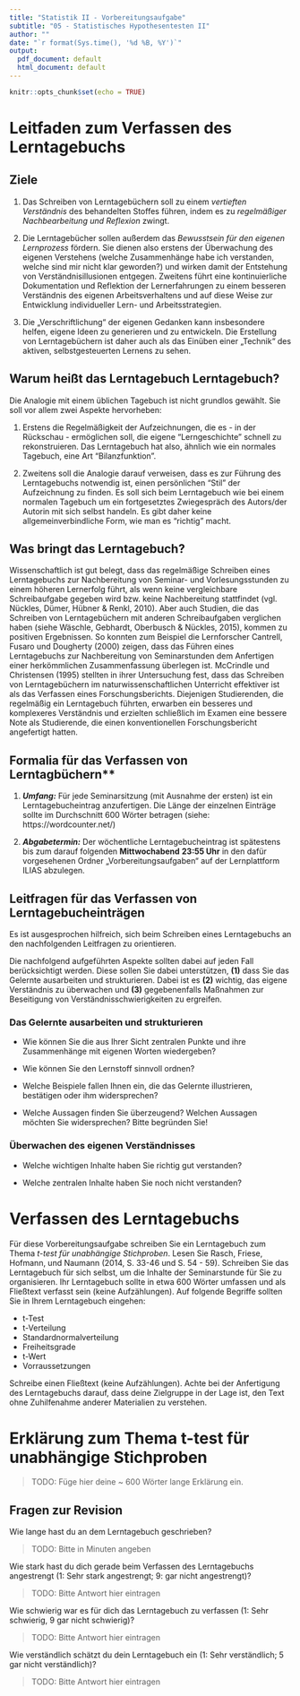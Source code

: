 ```yaml
---
title: "Statistik II - Vorbereitungsaufgabe"
subtitle: "05 - Statistisches Hypothesentesten II"
author: ""
date: "`r format(Sys.time(), '%d %B, %Y')`"
output:
  pdf_document: default
  html_document: default
---
```


```r
knitr::opts_chunk$set(echo = TRUE)
```

# Leitfaden zum Verfassen des Lerntagebuchs

## Ziele

1.  Das Schreiben von Lerntagebüchern soll zu einem *vertieften
    Verständnis* des behandelten Stoffes führen, indem es zu
    *regelmäßiger Nachbearbeitung und Reflexion* zwingt.

2.  Die Lerntagebücher sollen außerdem das *Bewusstsein für den eigenen
    Lernprozess* fördern. Sie dienen also erstens der Überwachung des
    eigenen Verstehens (welche Zusammenhänge habe ich verstanden, welche
    sind mir nicht klar geworden?) und wirken damit der Entstehung von
    Verständnisillusionen entgegen. Zweitens führt eine kontinuierliche
    Dokumentation und Reflektion der Lernerfahrungen zu einem besseren
    Verständnis des eigenen Arbeitsverhaltens und auf diese Weise zur
    Entwicklung individueller Lern- und Arbeitsstrategien.

3.  Die „Verschriftlichung“ der eigenen Gedanken kann insbesondere
    helfen, eigene Ideen zu generieren und zu entwickeln. Die Erstellung
    von Lerntagebüchern ist daher auch als das Einüben einer „Technik“
    des aktiven, selbstgesteuerten Lernens zu sehen.


## Warum heißt das Lerntagebuch Lerntagebuch?

Die Analogie mit einem üblichen Tagebuch ist nicht grundlos gewählt. Sie
soll vor allem zwei Aspekte hervorheben:

1.  Erstens die Regelmäßigkeit der Aufzeichnungen, die es - in der
    Rückschau - ermöglichen soll, die eigene "Lerngeschichte" schnell zu
    rekonstruieren. Das Lerntagebuch hat also, ähnlich wie ein normales
    Tagebuch, eine Art "Bilanzfunktion".

2.  Zweitens soll die Analogie darauf verweisen, dass es zur Führung des
    Lerntagebuchs notwendig ist, einen persönlichen "Stil" der
    Aufzeichnung zu finden. Es soll sich beim Lerntagebuch wie bei einem
    normalen Tagebuch um ein fortgesetztes Zwiegespräch des Autors/der
    Autorin mit sich selbst handeln. Es gibt daher keine
    allgemeinverbindliche Form, wie man es "richtig" macht.

## Was bringt das Lerntagebuch?

Wissenschaftlich ist gut belegt, dass das regelmäßige Schreiben eines
Lerntagebuchs zur Nachbereitung von Seminar- und Vorlesungsstunden zu
einem höheren Lernerfolg führt, als wenn keine vergleichbare
Schreibaufgabe gegeben wird bzw. keine Nachbereitung stattfindet (vgl.
Nückles, Dümer, Hübner & Renkl, 2010). Aber auch Studien, die das
Schreiben von Lerntagebüchern mit anderen Schreibaufgaben verglichen
haben (siehe Wäschle, Gebhardt, Oberbusch & Nückles, 2015), kommen zu
positiven Ergebnissen. So konnten zum Beispiel die Lernforscher
Cantrell, Fusaro und Dougherty (2000) zeigen, dass das Führen eines
Lerntagebuchs zur Nachbereitung von Seminarstunden dem Anfertigen einer
herkömmlichen Zusammenfassung überlegen ist. McCrindle und Christensen
(1995) stellten in ihrer Untersuchung fest, dass das Schreiben von
Lerntagebüchern im naturwissenschaftlichen Unterricht effektiver ist als
das Verfassen eines Forschungsberichts. Diejenigen Studierenden, die
regelmäßig ein Lerntagebuch führten, erwarben ein besseres und
komplexeres Verständnis und erzielten schließlich im Examen eine bessere
Note als Studierende, die einen konventionellen Forschungsbericht
angefertigt hatten.

## Formalia für das Verfassen von Lerntagbüchern**

1.  ***Umfang:*** Für jede Seminarsitzung (mit Ausnahme der ersten) ist
    ein Lerntagebucheintrag anzufertigen. Die Länge der einzelnen
    Einträge sollte im Durchschnitt 600 Wörter betragen (siehe: https://wordcounter.net/)

2.  ***Abgabetermin:*** Der wöchentliche Lerntagebucheintrag ist spätestens bis zum darauf folgenden
    **Mittwochabend** **23:55 Uhr** in den dafür vorgesehenen Ordner
    „Vorbereitungsaufgaben“ auf der Lernplattform ILIAS abzulegen.

## Leitfragen für das Verfassen von Lerntagebucheinträgen

Es ist ausgesprochen hilfreich, sich beim Schreiben eines Lerntagebuchs
an den nachfolgenden Leitfragen zu orientieren.

Die nachfolgend aufgeführten Aspekte sollten dabei auf jeden Fall
berücksichtigt werden. Diese sollen Sie dabei unterstützen, **(1)** dass
Sie das Gelernte ausarbeiten und strukturieren. Dabei ist es **(2)**
wichtig, das eigene Verständnis zu überwachen und **(3)** gegebenenfalls
Maßnahmen zur Beseitigung von Verständnisschwierigkeiten zu ergreifen.

### Das Gelernte ausarbeiten und strukturieren

-   Wie können Sie die aus Ihrer Sicht zentralen Punkte und ihre
    Zusammenhänge mit eigenen Worten wiedergeben?

-   Wie können Sie den Lernstoff sinnvoll ordnen?

-   Welche Beispiele fallen Ihnen ein, die das Gelernte illustrieren,
    bestätigen oder ihm widersprechen?

-   Welche Aussagen finden Sie überzeugend? Welchen Aussagen möchten Sie
    widersprechen? Bitte begründen Sie!

### Überwachen des eigenen Verständnisses

-   Welche wichtigen Inhalte haben Sie richtig gut verstanden?

-   Welche zentralen Inhalte haben Sie noch nicht verstanden?


# Verfassen des Lerntagebuchs

Für diese Vorbereitungsaufgabe schreiben Sie ein Lerntagebuch zum Thema *t-test für unabhängige Stichproben*. Lesen Sie Rasch, Friese, Hofmann, und Naumann (2014, S. 33-46 und S. 54 - 59). Schreiben Sie das Lerntagebuch für sich selbst, um die Inhalte der Seminarstunde für Sie zu organisieren. Ihr Lerntagebuch sollte in etwa 600 Wörter umfassen und als Fließtext verfasst sein (keine Aufzählungen). Auf folgende Begriffe sollten Sie in Ihrem Lerntagebuch eingehen:

* t-Test
* t-Verteilung
* Standardnormalverteilung
* Freiheitsgrade
* t-Wert
* Vorraussetzungen


Schreibe einen Fließtext (keine Aufzählungen). Achte bei der Anfertigung des Lerntagebuchs darauf, dass deine Zielgruppe in der Lage ist, den Text ohne Zuhilfenahme anderer Materialien zu verstehen.

# Erklärung zum Thema t-test für unabhängige Stichproben

> TODO: Füge hier deine ~ 600 Wörter lange Erklärung ein. 

## Fragen zur Revision

Wie lange hast du an dem Lerntagebuch geschrieben? 

> TODO: Bitte in Minuten angeben

Wie stark hast du dich gerade beim Verfassen des Lerntagebuchs angestrengt (1: Sehr stark angestrengt; 9: gar nicht angestrengt)?  

> TODO: Bitte Antwort hier eintragen

Wie schwierig war es für dich das Lerntagebuch zu verfassen (1: Sehr schwierig, 9 gar nicht schwierig)? 

> TODO: Bitte Antwort hier eintragen

Wie verständlich schätzt du dein Lerntagebuch ein (1: Sehr verständlich; 5 gar nicht verständlich)? 

> TODO: Bitte Antwort hier eintragen